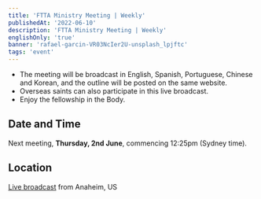```yaml
---
title: 'FTTA Ministry Meeting | Weekly'
publishedAt: '2022-06-10'
description: 'FTTA Ministry Meeting | Weekly'
englishOnly: 'true'
banner: 'rafael-garcin-VR03NcIer2U-unsplash_lpjftc'
tags: 'event'
---
```


- The meeting will be broadcast in English, Spanish, Portuguese, Chinese and Korean, and the outline will be posted on the same website.
- Overseas saints can also participate in this live broadcast.
- Enjoy the fellowship in the Body.

## Date and Time

Next meeting, **Thursday, 2nd June**, commencing 12:25pm (Sydney time).

## Location

[Live broadcast](https://lsm.org/live/) from Anaheim, US

